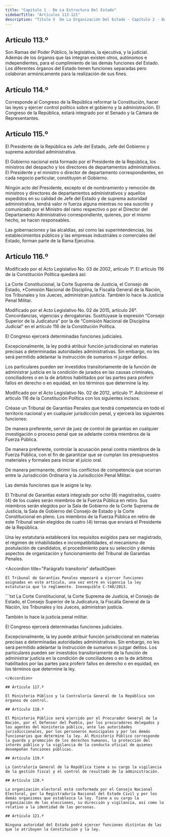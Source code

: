 ```yaml
---
title: "Capitulo 1 - De La Estructura Del Estado"
sidebarTitle: "Artículos 113-121"
description: "Título V  De La Organización Del Estado - Capítulo 2 - De La Estructura Del Estado"
---
```


## Artículo 113.º

Son Ramas del Poder Público, la legislativa, la ejecutiva, y la judicial. Además de los órganos que las integran existen otros, autónomos e independientes, para el cumplimiento de las demás funciones del Estado. Los diferentes órganos del Estado tienen funciones separadas pero colaboran armónicamente para la realización de sus fines.

## Artículo 114.º

Corresponde al Congreso de la República reformar la Constitución, hacer las leyes y ejercer control político sobre el gobierno y la administración. El Congreso de la República, estará integrado por el Senado y la Cámara de Representantes.

## Artículo 115.º

El Presidente de la República es Jefe del Estado, Jefe del Gobierno y suprema autoridad administrativa.

El Gobierno nacional está formado por el Presidente de la República, los ministros del despacho y los directores de departamentos administrativos. El Presidente y el ministro o director de departamento correspondientes, en cada negocio particular, constituyen el Gobierno.

Ningún acto del Presidente, excepto el de nombramiento y remoción de ministros y directores de departamentos administrativos y aquellos expedidos en su calidad de Jefe del Estado y de suprema autoridad administrativa, tendrá valor ni fuerza alguna mientras no sea suscrito y comunicado por el Ministro del ramo respectivo o por el Director del Departamento Administrativo correspondiente, quienes, por el mismo hecho, se hacen responsables.

Las gobernaciones y las alcaldías, así como las superintendencias, los establecimientos públicos y las empresas industriales o comerciales del Estado, forman parte de la Rama Ejecutiva.

## Artículo 116.º

<Warning>Modificado por el Acto Legislativo No. 03 de 2002, artículo 1°. El artículo 116 de la Constitución Política quedará así: </Warning>

La Corte Constitucional, la Corte Suprema de Justicia, el Consejo de Estado, *Comisión Nacional de Disciplina, la Fiscalía General de la Nación, los Tribunales y los Jueces, administran justicia. También lo hace la Justicia Penal Militar.

<Warning>Modificado por el Acto Legislativo No. 02 de 2015, artículo 26°. Concordancias, vigencias y derogatorias. Sustitúyase la expresión “Consejo Superior de la Judicatura” por la de “Comisión Nacional de Disciplina Judicial” en el artículo 116 de la Constitución Política. </Warning>

El Congreso ejercerá determinadas funciones judiciales.

Excepcionalmente, la ley podrá atribuir función jurisdiccional en materias precisas a determinadas autoridades administrativas. Sin embargo, no les será permitido adelantar la instrucción de sumarios ni juzgar delitos.

Los particulares pueden ser investidos transitoriamente de la función de administrar justicia en la condición de jurados en las causas criminales, conciliadores o en la de árbitros habilitados por las partes para proferir fallos en derecho o en equidad, en los términos que determine la ley.

<Warning>Modificado por el Acto Legislativo No. 02 de 2012, artículo 1°. Adiciónese el artículo 116 de la Constitución Política con
los siguientes incisos: </Warning>

Créase un Tribunal de Garantías Penales que tendrá competencia en todo el territorio nacional y en cualquier jurisdicción penal, y ejercerá las siguientes funciones: 

De manera preferente, servir de juez de control de garantías en cualquier investigación o proceso penal que se adelante contra miembros de la Fuerza Pública.

De manera preferente, controlar la acusación penal contra miembros de la Fuerza Pública, con el fin de garantizar que se cumplan los presupuestos materiales y formales para iniciar el juicio oral.

De manera permanente, dirimir los conflictos de competencia que ocurran entre la Jurisdicción Ordinaria y la Jurisdicción Penal Militar.

Las demás funciones que le asigne la ley.

El Tribunal de Garantías estará integrado por
ocho (8) magistrados, cuatro (4) de los cuales serán miembros de la Fuerza Pública en retiro. Sus miembros serán elegidos por la Sala de Gobierno de la Corte Suprema de Justicia, la Sala de Gobierno del Consejo de Estado y la Corte Constitucional en pleno. Los miembros de la Fuerza Pública en retiro de este Tribunal serán elegidos de cuatro (4) ternas que enviará el Presidente de la República.

Una ley estatutaria establecerá los requisitos exigidos para ser magistrado, el régimen de inhabilidades e incompatibilidades, el mecanismo de postulación de candidatos, el procedimiento para su selección y demás aspectos de organización y funcionamiento del Tribunal de Garantías Penales.

<Accordion
    title="Parágrafo transitorio"
    defaultOpen
>
    El Tribunal de Garantías Penales empezará a ejercer funciones asignadas en este artículo, una vez entre en vigencia la ley estatutaria que lo reglamente. Inexequible C-740/2013.
</Accordion>

<Accordion title="Artículo original antes de la modificación:">
```txt
La Corte Constitucional, la Corte Suprema de Justicia, el Consejo de Estado, el
Consejo Superior de la Judicatura, la Fiscalía General de la Nación, los
Tribunales y los Jueces, administran justicia.

También lo hace la justicia penal militar.

El Congreso ejercerá determinadas funciones judiciales.

Excepcionalmente, la ley puede atribuir función jurisdiccional en materias
precisas a determinadas autoridades administrativas. Sin embargo, no les será
permitido adelantar la Instrucción de sumarios ni juzgar delitos. Los
particulares pueden ser investidos transitoriamente de la función de
administrar justicia en la condición de conciliadores o en la de árbitros
habilitados por las partes para proferir fallos en derecho o en equidad, en los
términos que determine la ley.
```
</Accordion>

## Artículo 117.º

El Ministerio Público y la Contraloría General de la República son órganos de control.

## Artículo 118.º

El Ministerio Público será ejercido por el Procurador General de la Nación, por el Defensor del Pueblo, por los procuradores delegados y los agentes del ministerio público, ante las autoridades jurisdiccionales, por los personeros municipales y por los demás funcionarios que determine la ley. Al Ministerio Público corresponde la guarda y promoción de los derechos humanos, la protección del interés público y la vigilancia de la conducta oficial de quienes desempeñan funciones públicas.

## Artículo 119.º

La Contraloría General de la República tiene a su cargo la vigilancia de la gestión fiscal y el control de resultado de la administración.

## Artículo 120.º

La organización electoral está conformada por el Consejo Nacional Electoral, por la Registraduría Nacional del Estado Civil y por los demás organismos que establezca la ley. Tiene a su cargo la organización de las elecciones, su dirección y vigilancia, así como lo relativo a la identidad de las personas.

## Artículo 121.º

Ninguna autoridad del Estado podrá ejercer funciones distintas de las que le atribuyen la Constitución y la ley.
